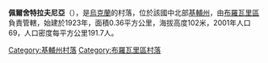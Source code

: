 {{coord|50|27|41|N|31|11|0|E|scale:30000|display=title}}

'''佩爾舍特拉夫尼亞'''（{{lang-uk|Перше Травня}}），是[[烏克蘭|烏克蘭]]的村落，位於該國中北部[[基輔州|基輔州]]，由[[布羅瓦里區|布羅瓦里區]]負責管轄，始建於1923年，面積0.36平方公里，海拔高度102米，2001年人口69，人口密度每平方公里191.7人。

{{DEFAULTSORT:Перше Травня}}
[[Category:基輔州村落|Category:基輔州村落]]
[[Category:布羅瓦里區村落|Category:布羅瓦里區村落]]


{{Kiev-geo-stub}}